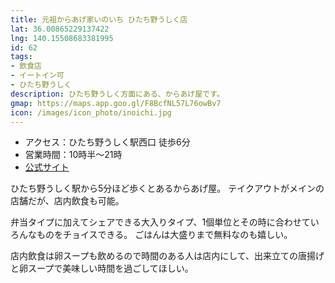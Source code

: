 ```yaml
---
title: 元祖からあげ家いのいち ひたち野うしく店
lat: 36.00865229137422
lng: 140.15508683381995
id: 62
tags:
- 飲食店
- イートイン可
- ひたち野うしく
description: ひたち野うしく方面にある、からあげ屋です。
gmap: https://maps.app.goo.gl/F8BcfNL57L76owBv7
icon: /images/icon_photo/inoichi.jpg
---
```


- アクセス：ひたち野うしく駅西口 徒歩6分
- 営業時間：10時半～21時
- [公式サイト](https://www.karaage-inoichi.com/)

ひたち野うしく駅から5分ほど歩くとあるからあげ屋。
テイクアウトがメインの店舗だが、店内飲食も可能。

弁当タイプに加えてシェアできる大入りタイプ、1個単位とその時に合わせていろんなものをチョイスできる。
ごはんは大盛りまで無料なのも嬉しい。

店内飲食は卵スープも飲めるので時間のある人は店内にして、出来立ての唐揚げと卵スープで美味しい時間を過ごしてほしい。

<LinkedImage
  basename="hamyu044/inoichi_menu"
/>

<LinkedImage
  basename="hamyu044/inoichi_sign"
/>
